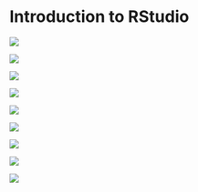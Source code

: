 # Introduction to RStudio 

![](images/rstudio_1.PNG)

![](images/rstudio_2.PNG)

![](images/rstudio_3.PNG)

![](images/rstudio_4.PNG)

![](images/rstudio_5.PNG)

![](images/rstudio_6.PNG)

![](images/rstudio_7.PNG)

![](images/rstudio_8.PNG)

![](images/rstudio_9.PNG)